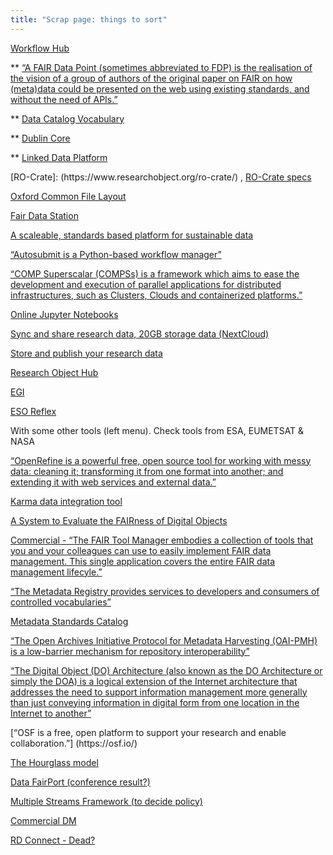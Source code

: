 ```yaml
---
title: "Scrap page: things to sort"
---
```


[Workflow Hub](https://about.workflowhub.eu/)

** ["A FAIR Data Point (sometimes abbreviated to FDP) is the realisation of the vision of a group of authors of the original paper on FAIR on how (meta)data could be presented on the web using existing standards, and without the need of APIs."](https://www.fairdatapoint.org/)

** [Data Catalog Vocabulary](https://www.w3.org/TR/vocab-dcat-2/)

** [Dublin Core](https://www.dublincore.org/)

** [Linked Data Platform](https://www.w3.org/TR/ldp/)

[RO-Crate]: (https://www.researchobject.org/ro-crate/) , 
[RO-Crate specs](https://www.researchobject.org/specs/)

[Oxford Common File Layout](https://ocfl.io/)

[Fair Data Station](https://fairds.fairbydesign.nl/)



[A scaleable, standards based platform for sustainable data](https://arkisto-platform.github.io/)

["Autosubmit is a Python-based workflow manager"](https://www.bsc.es/research-and-development/software-and-apps/software-list/autosubmit)

["COMP Superscalar (COMPSs) is a framework which aims to ease the development and execution of parallel applications for distributed infrastructures, such as Clusters, Clouds and containerized platforms."](https://www.bsc.es/research-and-development/software-and-apps/software-list/comp-superscalar/)

[Online Jupyter Notebooks](https://www.egi.eu/service/notebooks/)

[Sync and share research data, 20GB storage data (NextCloud)](https://www.eudat.eu/service-catalogue/b2drop)

[Store and publish your research data](https://b2share.eudat.eu/)

[Research Object Hub](https://www.rohub.org/)

[EGI](https://www.egi.eu/service/check-in/)

[ESO Reflex](https://www.eso.org/sci/software/esoreflex/)

With some other tools (left menu). Check tools from ESA, EUMETSAT & NASA

["OpenRefine is a powerful free, open source tool for working with messy data: cleaning it; transforming it from one format into another; and extending it with web services and external data."](https://openrefine.org/ https://github.com/stkenny/grefine-rdf-extension)

[Karma data integration tool](https://usc-isi-i2.github.io/karma/)

[A System to Evaluate the FAIRness of Digital Objects](https://fairshake.cloud/)

[Commercial - "The FAIR Tool Manager embodies a collection of tools that you and your colleagues can use to easily implement FAIR data management. This single application covers the entire FAIR data management lifecyle."](https://www.fairtoolmanager.com/)

["The Metadata Registry provides services to developers and consumers of controlled vocabularies"](http://metadataregistry.org/) 

[Metadata Standards Catalog](https://rdamsc.bath.ac.uk/)

["The Open Archives Initiative Protocol for Metadata Harvesting (OAI-PMH) is a low-barrier mechanism for repository interoperability"](https://www.openarchives.org/pmh/)

["The Digital Object (DO) Architecture (also known as the DO Architecture or simply the DOA) is a logical extension of the Internet architecture that addresses the need to support information management more generally than just conveying information in digital form from one location in the Internet to another"](https://www.dona.net/digitalobjectarchitecture)

["OSF is a free, open platform to support your research and enable collaboration."] (https://osf.io/)

[The Hourglass model](https://www.researchgate.net/figure/Illustration-of-the-hourglass-model-which-expresses-the-need-to-align-the_fig4_258862784)

[Data FairPort (conference result?)](https://www.datafairport.org/)

[Multiple Streams Framework (to decide policy)](https://www.ncbi.nlm.nih.gov/pmc/articles/PMC8861624/)

[Commercial DM](https://semantic-dicom.com/)

[RD Connect - Dead?](https://platform.rd-connect.eu/#/discover)